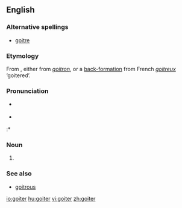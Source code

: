 ==English==

===Alternative spellings===
* [[goitre]]

===Etymology===
From {{etyl|fr}}, either from {{etyl|fro}} ''[[goitron]]'', or a [[appendix:Glossary#back-formation|back-formation]] from French ''[[goitreux]]'' ‘goitered’.

===Pronunciation===
* {{a|UK}} {{IPA|/'gɔɪtə/}}
* {{a|US}} {{IPA|/'gɔɪtɚ/}}
:* {{rhymes|ɔɪtə(r)}}

===Noun===
{{en-noun}}

# {{alternative spelling of|[[goitre]]}}

===See also===
* [[goitrous]]

[[io:goiter]]
[[hu:goiter]]
[[vi:goiter]]
[[zh:goiter]]